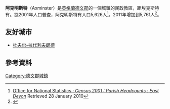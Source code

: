 {{Infobox UK place
|country =          英格蘭
|latitude =         50.781
|longitude =        -3.000
|label_position = left
|official_name =    Axminster
|population =    5,761
|population_ref= ''(2011)''
|civil_parish= Axminster
|shire_county =     [[德文郡|德文郡]]
|region =           西南英格蘭
|post_town = AXMINSTER
|postcode_district =EX13
|postcode_area =    EX
|dial_code =        01297
|static_image_name= Axminster Town.JPG
|static_image_caption=
|os_grid_reference=	SY2998
|london_distance=
}}
'''阿克明斯特'''（Axminster）是[[英格蘭|英格蘭]][[德文郡|德文郡]]的一個城鎮的民政教區，距埃克斯特有{{convert|28|mi}}。據2001年人口普查，阿克明斯特有人口5,626人<ref>[http://www.neighbourhood.statistics.gov.uk/dissemination/viewFullDataset.do?instanceSelection=03070&productId=779&$ph=60_61&datasetInstanceId=3070&startColumn=1&numberOfColumns=8&containerAreaId=790359 Office for National Statistics : ''Census 2001 : Parish Headcounts : East Devon''] {{Wayback|url=http://www.neighbourhood.statistics.gov.uk/dissemination/viewFullDataset.do?instanceSelection=03070&productId=779&$ph=60_61&datasetInstanceId=3070&startColumn=1&numberOfColumns=8&containerAreaId=790359 |date=20110613040512 }} Retrieved 28 January 2010</ref>。2011年增加到5,761人<ref>{{cite web|url=http://www.citypopulation.de/php/uk-england-southwestengland.php?cityid=E34002160|title=Town population 2011|accessdate=23 February 2015|archive-date=2015-09-24|archive-url=https://web.archive.org/web/20150924120003/http://www.citypopulation.de/php/uk-england-southwestengland.php?cityid=E34002160|dead-url=no}}</ref>。

==友好城市==
* {{FRA}} [[杜夫尔-拉代利夫朗德|杜夫尔-拉代利夫朗德]]

== 參考資料 ==
{{reflist}}

[[Category:德文郡城鎮|Category:德文郡城鎮]]